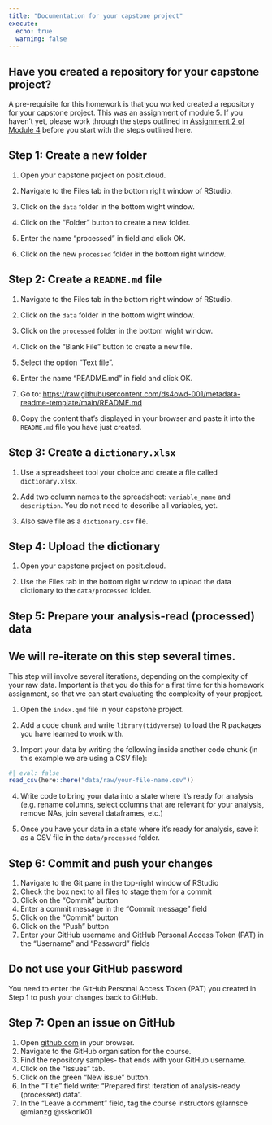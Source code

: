 ```yaml
---
title: "Documentation for your capstone project"
execute:
  echo: true
  warning: false
---
```


::: {.callout-important}
## Have you created a repository for your capstone project?
A pre-requisite for this homework is that you worked created a repository for your capstone project. This was an assignment of module 5. If you haven't yet, please work through the steps outlined in [Assignment 2 of Module 4](../md-05/am-05-1-project-data.qmd) before you start with the steps outlined here.
:::

## Step 1: Create a new folder

1. Open your capstone project on posit.cloud.

2. Navigate to the Files tab in the bottom right window of RStudio.

3. Click on the `data` folder in the bottom wight window.

4. Click on the "Folder" button to create a new folder.

5. Enter the name "processed" in field and click OK.

6. Click on the new `processed` folder in the bottom right window.

## Step 2: Create a `README.md` file

1. Navigate to the Files tab in the bottom right window of RStudio.

2. Click on the `data` folder in the bottom wight window.

3. Click on the `processed` folder in the bottom wight window.

4. Click on the "Blank File" button to create a new file.

5. Select the option "Text file".

6. Enter the name "README.md" in field and click OK.

7. Go to: <https://raw.githubusercontent.com/ds4owd-001/metadata-readme-template/main/README.md>

8. Copy the content that's displayed in your browser and paste it into the `README.md` file you have just created.

## Step 3: Create a `dictionary.xlsx`

1. Use a spreadsheet tool your choice and create a file called `dictionary.xlsx`.

2. Add two column names to the spreadsheet: `variable_name` and `description`. You do not need to describe all variables, yet.

3. Also save file as a `dictionary.csv` file.

## Step 4: Upload the dictionary 

1. Open your capstone project on posit.cloud.

2. Use the Files tab in the bottom right window to upload the data dictionary to the `data/processed` folder.

## Step 5: Prepare your analysis-read (processed) data

::: callout-important
## We will re-iterate on this step several times.

This step will involve several iterations, depending on the complexity of your raw data. Important is that you do this for a first time for this homework assignment, so that we can start evaluating the complexity of your propject.
:::
 
1. Open the `index.qmd` file in your capstone project.

2. Add a code chunk and write `library(tidyverse)` to load the R packages you have learned to work with.

3. Import your data by writing the following inside another code chunk (in this example we are using a CSV file):

```r
#| eval: false
read_csv(here::here("data/raw/your-file-name.csv"))
```

4. Write code to bring your data into a state where it's ready for analysis (e.g. rename columns, select columns that are relevant for your analysis, remove NAs, join several dataframes, etc.)

5. Once you have your data in a state where it's ready for analysis, save it as a CSV file in the `data/processed` folder.

## Step 6: Commit and push your changes 

1. Navigate to the Git pane in the top-right window of RStudio
2. Check the box next to all files to stage them for a commit
3. Click on the "Commit" button
4. Enter a commit message in the "Commit message" field
5. Click on the "Commit" button
6. Click on the "Push" button
7. Enter your GitHub username and GitHub Personal Access Token (PAT) in the "Username" and "Password" fields

::: callout-important
## Do not use your GitHub password

You need to enter the GitHub Personal Access Token (PAT) you created in Step 1 to push your changes back to GitHub.
:::

## Step 7: Open an issue on GitHub

1. Open [github.com](https://github.com/) in your browser.
2. Navigate to the GitHub organisation for the course.
3. Find the repository samples- that ends with your GitHub username.
4. Click on the "Issues" tab.
5. Click on the green "New issue" button.
6. In the "Title" field write: "Prepared first iteration of analysis-ready (processed) data".
7. In the "Leave a comment" field, tag the course instructors @larnsce @mianzg @sskorik01

